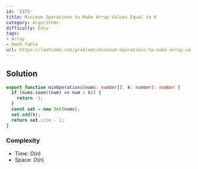 ```yaml
---
id: '3375'
title: Minimum Operations to Make Array Values Equal to K
category: Algorithms
difficulty: Easy
tags:
- Array
- Hash Table
url: https://leetcode.com/problems/minimum-operations-to-make-array-values-equal-to-k
---
```


## Solution

```typescript filename="solution.ts" copy
export function minOperations(nums: number[], k: number): number {
  if (nums.some((num) => num < k)) {
    return -1;
  }
  const set = new Set(nums);
  set.add(k);
  return set.size - 1;
}
```

### Complexity

- Time: $O(n)$
- Space: $O(n)$

